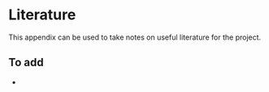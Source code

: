 # Literature {.unnumbered}

This appendix can be used to take notes on useful literature for the project.

## To add

-   
